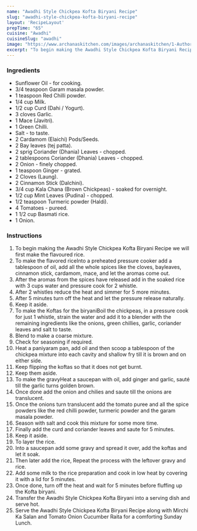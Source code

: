 ---
name: "Awadhi Style Chickpea Kofta Biryani Recipe"
slug: "awadhi-style-chickpea-kofta-biryani-recipe"
layout: 'RecipeLayout'
prepTime: "65"
cuisine: "Awadhi"
cuisineSlug: "awadhi"
image: "https://www.archanaskitchen.com/images/archanaskitchen/1-Author/sibyl_sunitha/Awadhi_Style_Chickpea_Kofta_Biryani_Recipe.jpg"
excerpt: "To begin making the Awadhi Style Chickpea Kofta Biryani Recipe we will first make the flavoured rice"
---

### Ingredients

- Sunflower Oil - for cooking.
- 3/4 teaspoon Garam masala powder.
- 1 teaspoon Red Chilli powder.
- 1/4 cup Milk.
- 1/2 cup Curd (Dahi / Yogurt).
- 3 cloves Garlic.
- 1 Mace (Javitri).
- 1 Green Chilli.
- Salt - to taste.
- 2 Cardamom (Elaichi) Pods/Seeds.
- 2 Bay leaves (tej patta).
- 2 sprig Coriander (Dhania) Leaves - chopped.
- 2 tablespoons Coriander (Dhania) Leaves - chopped.
- 2 Onion - finely chopped.
- 1 teaspoon Ginger - grated.
- 2 Cloves (Laung).
- 2 Cinnamon Stick (Dalchini).
- 3/4 cup Kala Chana (Brown Chickpeas) - soaked for overnight.
- 1/2 cup Mint Leaves (Pudina) - chopped.
- 1/2 teaspoon Turmeric powder (Haldi).
- 4 Tomatoes - pureed.
- 1 1/2 cup Basmati rice.
- 1 Onion.

### Instructions

1. To begin making the Awadhi Style Chickpea Kofta Biryani Recipe we will first make the flavoured rice.
1. To make the flavored riceInto a preheated pressure cooker add a tablespoon of oil, add all the whole spices like the cloves, bayleaves, cinnamon stick, cardamom, mace, and let the aromas come out.
1. After the aromas from the spices have released add in the soaked rice with 3 cups water and pressure cook for 2 whistle.
1. After 2 whistles reduce the heat and simmer for 5 more minutes.
1. After 5 minutes turn off the heat and let the pressure release naturally.
1. Keep it aside.
1. To make the Koftas for the biryaniBoil the chickpeas, in a pressure cook for just 1 whistle, strain the water and add it to a blender with the remaining ingredients like the onions, green chillies, garlic, coriander leaves and salt to taste.
1. Blend to make a coarse mixture.
1. Check for seasoning if required.
1. Heat a paniyaram pan, add oil and then scoop a tablespoon of the chickpea mixture into each cavity and shallow fry till it is brown and on either side.
1. Keep flipping the koftas so that it does not get burnt.
1. Keep them aside.
1. To make the gravyHeat a saucepan with oil, add ginger and garlic, sauté till the garlic turns golden brown.
1. Once done add the onion and chilies and saute till the onions are translucent.
1. Once the onions turn translucent add the tomato puree and all the spice powders like the red chilli powder, turmeric powder and the garam masala powder.
1. Season with salt and cook this mixture for some more time.
1. Finally add the curd and coriander leaves and saute for 5 minutes.
1. Keep it aside.
1. To layer the rice.
1. Into a saucepan add some gravy and spread it over, add the koftas and let it soak.
1. Then later add the rice, Repeat the process with the leftover gravy and rice.
1. Add some milk to the rice preparation and cook in low heat by covering it with a lid for 5 minutes.
1. Once done, turn off the heat and wait for 5 minutes before fluffing up the Kofta biryani.
1. Transfer the Awadhi Style Chickpea Kofta Biryani into a serving dish and serve hot.
1. Serve the Awadhi Style Chickpea Kofta Biryani Recipe along with  Mirchi Ka Salan and Tomato Onion Cucumber Raita for a comforting Sunday Lunch.
